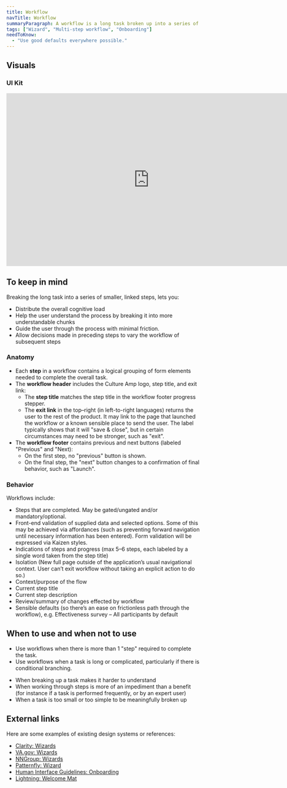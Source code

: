 ```yaml
---
title: Workflow
navTitle: Workflow
summaryParagraph: A workflow is a long task broken up into a series of smaller, linked steps.
tags: ["Wizard", "Multi-step workflow", "Onboarding"]
needToKnow:
  - "Use good defaults everywhere possible."
---
```



## Visuals

### UI Kit

<iframe style="border: none;" width="744" height="450" src="https://www.figma.com/embed?embed_host=share&url=https%3A%2F%2Fwww.figma.com%2Ffile%2Fe3TyAOZKfLg9cA01Iy1Mgm%2FKaizen-Site-embed%3Fnode-id%3D49154%253A36853&chrome=DOCUMENTATION" allowfullscreen></iframe>

## To keep in mind

Breaking the long task into a series of smaller, linked steps, lets you:

- Distribute the overall cognitive load
- Help the user understand the process by breaking it into more understandable chunks
- Guide the user through the process with minimal friction.
- Allow decisions made in preceding steps to vary the workflow of subsequent steps 

### Anatomy

- Each **step** in a workflow contains a logical grouping of form elements needed to complete the overall task.
- The **workflow header** includes the Culture Amp logo, step title, and exit link:
    - The **step title** matches the step title in the workflow footer progress stepper.
    - The **exit link** in the top–right (in left-to-right languages) returns the user to the rest of the product. It may link to the page that launched the workflow or a known sensible place to send the user. The label typically shows that it will "save & close", but in certain circumstances may need to be stronger, such as "exit".
- The **workflow footer** contains previous and next buttons (labeled "Previous" and "Next):
    - On the first step, no "previous" button is shown.
    - On the final step, the "next" button changes to a confirmation of final behavior, such as "Launch".

### Behavior

Workflows include:

- Steps that are completed. May be gated/ungated and/or mandatory/optional.
- Front-end validation of supplied data and selected options. Some of this may be achieved via affordances (such as preventing forward navigation until necessary information has been entered). Form validation will be expressed via Kaizen styles.
- Indications of steps and progress (max 5–6 steps, each labeled by a single word taken from the step title)
- Isolation (New full page outside of the application’s usual navigational context. User can’t exit workflow without taking an explicit action to do so.)
- Context/purpose of the flow
- Current step title
- Current step description
- Review/summary of changes effected by workflow
- Sensible defaults (so there’s an ease on frictionless path through the workflow), e.g. Effectiveness survey – All participants by default




## When to use and when not to use

<WhenToUseAndWhenNotToUse>
<WhenToUse>

- Use workflows when there is more than 1 "step" required to complete the task.
- Use workflows when a task is long or complicated, particularly if there is conditional branching.

</WhenToUse>
<WhenNotToUse>

- When breaking up a task makes it harder to understand
- When working through steps is more of an impediment than a benefit (for instance if a task is performed frequently, or by an expert user)
- When a task is too small or too simple to be meaningfully broken up

</WhenNotToUse>
</WhenToUseAndWhenNotToUse>



## External links

Here are some examples of existing design systems or references:

- [Clarity: Wizards](https://clarity.design/documentation/wizards)
- [VA.gov: Wizards](https://design.va.gov/patterns/wizards)
- [NNGroup: Wizards](https://www.nngroup.com/articles/wizards/)
- [Patternfly: Wizard](https://www.patternfly.org/v4/design-guidelines/usage-and-behavior/wizard)
- [Human Interface Guidelines: Onboarding](https://developer.apple.com/design/human-interface-guidelines/macos/app-architecture/onboarding/)
- [Lightning: Welcome Mat](https://www.lightningdesignsystem.com/components/welcome-mat/)

